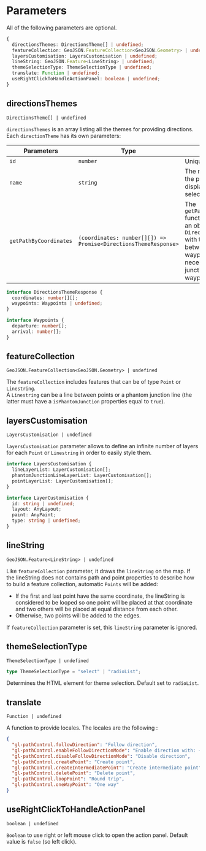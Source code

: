 # Parameters

All of the following parameters are optional.

```typescript
{
  directionsThemes: DirectionsTheme[] | undefined;
  featureCollection: GeoJSON.FeatureCollection<GeoJSON.Geometry> | undefined;
  layersCustomisation: LayersCustomisation | undefined;
  lineString: GeoJSON.Feature<LineString> | undefined;
  themeSelectionType: ThemeSelectionType | undefined;
  translate: Function | undefined;
  useRightClickToHandleActionPanel: boolean | undefined;
}
```

## directionsThemes

`DirectionsTheme[] | undefined`

`directionsThemes` is an array listing all the themes for providing directions.  
Each `directionTheme` has its own parameters:

| Parameters             | Type                                                            | Description                                                                                                                                                                                                               |
| ---------------------- | --------------------------------------------------------------- | ------------------------------------------------------------------------------------------------------------------------------------------------------------------------------------------------------------------------- |
| `id`                   | `number`                                                        | Unique identifier                                                                                                                                                                                                         |
| `name`                 | `string`                                                        | The name and label of the provider. It will be displayed on the map to select this direction.                                                                                                                             |
| `getPathByCoordinates` | `(coordinates: number[][]) => Promise<DirectionsThemeResponse>` | The `getPathByCoordinates` function should return an object of type `DirectionsThemeResponse` with the coordinates between two points, waypoints and, if necessary, phantom junctions lines between waypoints and points. |

```ts
interface DirectionsThemeResponse {
  coordinates: number[][];
  waypoints: Waypoints | undefined;
}

interface Waypoints {
  departure: number[];
  arrival: number[];
}
```

## featureCollection

`GeoJSON.FeatureCollection<GeoJSON.Geometry> | undefined`

The `featureCollection` includes features that can be of type `Point` or `Linestring`.  
A `Linestring` can be a line between points or a phantom junction line (the latter must have a `isPhantomJunction` properties equal to `true`).

## layersCustomisation

`LayersCustomisation | undefined`

`layersCustomisation` parameter allows to define an infinite number of layers for each `Point` or `Linestring` in order to easily style them.

```ts
interface LayersCustomisation {
  lineLayerList: LayerCustomisation[];
  phantomJunctionLineLayerList: LayerCustomisation[];
  pointLayerList: LayerCustomisation[];
}

interface LayerCustomisation {
  id: string | undefined;
  layout: AnyLayout;
  paint: AnyPaint;
  type: string | undefined;
}
```

## lineString

`GeoJSON.Feature<LineString> | undefined`

Like `featureCollection` parameter, it draws the `lineString` on
the map. If the lineString does not contains path and point properties
to describe how to build a feature collection, automatic `Points`
will be added:

- If the first and last point have the same coordinate, the lineString is considered to be looped so one point will be placed at that coordinate and two others will be placed at equal distance from each other.
- Otherwise, two points will be added to the edges.

If `featureCollection` parameter is set, this `lineString` parameter is ignored.

## themeSelectionType

`ThemeSelectionType | undefined`

```ts
type ThemeSelectionType = "select" | "radioList";
```

Determines the HTML element for theme selection. Default set to `radioList`.

## translate

`Function | undefined`

A function to provide locales. The locales are the following :

```json
{
  "gl-pathControl.followDirection": "Follow direction",
  "gl-pathControl.enableFollowDirectionMode": "Enable direction with: {{theme}}",
  "gl-pathControl.disableFollowDirectionMode": "Disable direction",
  "gl-pathControl.createPoint": "Create point",
  "gl-pathControl.createIntermediatePoint": "Create intermediate point",
  "gl-pathControl.deletePoint": "Delete point",
  "gl-pathControl.loopPoint": "Round trip",
  "gl-pathControl.oneWayPoint": "One way"
}
```

## useRightClickToHandleActionPanel

`boolean | undefined`

`Boolean` to use right or left mouse click to open the action panel. Default value is `false` (so left click).
